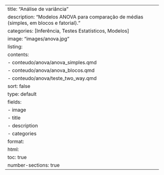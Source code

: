 ---
title: "Análise de variância"
description: "Modelos ANOVA para comparação de médias (simples, em blocos e fatorial)."
categories: [Inferência, Testes Estatísticos, Modelos]
image: "images/anova.jpg"
listing:
  contents:
    - conteudo/anova/anova_simples.qmd
    - conteudo/anova/anova_blocos.qmd
    - conteudo/anova/teste_two_way.qmd
  sort: false
  type: default
  fields: 
    - image
    - title
    - description
    - categories
format:
  html:
    toc: true
    number-sections: true
---